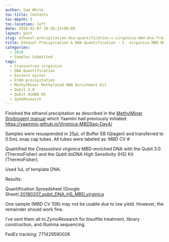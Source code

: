 ```yaml
---
author: Sam White
toc-title: Contents
toc-depth: 5
toc-location: left
date: 2018-02-07 20:36:23+00:00
layout: post
slug: ethanol-precipitation-dna-quantification-c-virginica-mbd-dna-from-yaamini
title: Ethanol Precipitation & DNA Quantification - C. virginica MBD DNA from Yaamini
categories:
  - 2018
  - Samples Submitted
tags:
  - Crassostrea virginica
  - DNA Quantification
  - Eastern oyster
  - EtOH precipitation
  - MethylMiner Methylated DNA Enrichment Kit
  - Qubit 3.0
  - Qubit dsDNA HS
  - ZymoResearch
---
```


Finished the ethanol precipitation as described in the [MethylMiner (Invitrogen) manual](https://github.com/RobertsLab/resources/blob/master/protocols/Commercial_Protocols/Invitrogen_MethylMiner_Manual.pdf) which Yaamini had previously initiated: [https://yaaminiv.github.io/Virginica-MBDSeq-Day4/](https://yaaminiv.github.io/Virginica-MBDSeq-Day4/)

Samples were resuspended in 25μL of Buffer EB (Qiagen) and transferred to 0.5mL snap cap tubes. All tubes were labeled as: MBD CV #

Quantified the _Crassostrea virginica_ MBD-enriched DNA with the Qubit 3.0 (ThermoFisher) and the Qubit dsDNA High Sensitivity (HS) Kit (ThermoFisher).

Used 1uL of template DNA.

Results:

Quantification Spreadsheet (Google Sheet):[20180207_qubit_DNA_HS_MBD_virginica](https://docs.google.com/spreadsheets/d/1p13VsqTMrynvWIfokPVAwqaL78_GA6QtTZ0NAgLVfSI/edit?usp=sharing)

One sample (MBD CV 106) may not be usable due to low yield. However, the remainder should work fine.

I've sent them all to ZymoResearch for bisulfite treatment, library construction, and Illumina sequencing.

FedEx tracking: 771429590026
